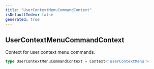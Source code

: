 ```yaml
---
title: "UserContextMenuCommandContext"
isDefaultIndex: false
generated: true
---
```



<!-- This file was generated from the CommandKit source. Do not modify. Instead, re-run the "docgen" script -->


## UserContextMenuCommandContext

<GenerationInfo sourceFile="packages/commandkit/src/app/commands/Context.ts" sourceLine="130" packageName="commandkit" />

Context for user context menu commands.

```ts title="Signature"
type UserContextMenuCommandContext = Context<'userContextMenu'>
```
